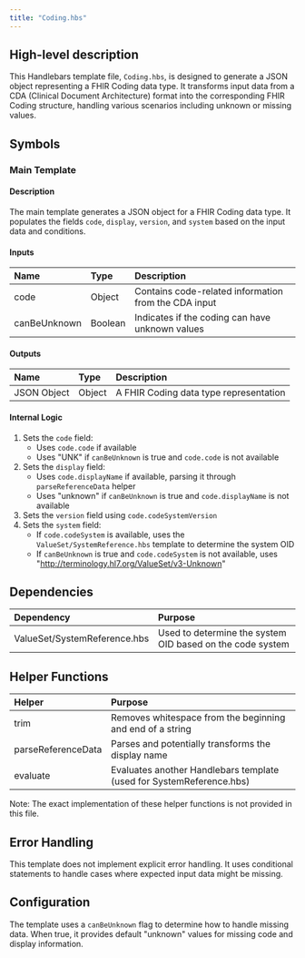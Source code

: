 ```yaml
---
title: "Coding.hbs"
---
```


## High-level description
This Handlebars template file, `Coding.hbs`, is designed to generate a JSON object representing a FHIR Coding data type. It transforms input data from a CDA (Clinical Document Architecture) format into the corresponding FHIR Coding structure, handling various scenarios including unknown or missing values.

## Symbols

### Main Template
#### Description
The main template generates a JSON object for a FHIR Coding data type. It populates the fields `code`, `display`, `version`, and `system` based on the input data and conditions.

#### Inputs
| Name | Type | Description |
|:-----|:-----|:------------|
| code | Object | Contains code-related information from the CDA input |
| canBeUnknown | Boolean | Indicates if the coding can have unknown values |

#### Outputs
| Name | Type | Description |
|:-----|:-----|:------------|
| JSON Object | Object | A FHIR Coding data type representation |

#### Internal Logic
1. Sets the `code` field:
   - Uses `code.code` if available
   - Uses "UNK" if `canBeUnknown` is true and `code.code` is not available
2. Sets the `display` field:
   - Uses `code.displayName` if available, parsing it through `parseReferenceData` helper
   - Uses "unknown" if `canBeUnknown` is true and `code.displayName` is not available
3. Sets the `version` field using `code.codeSystemVersion`
4. Sets the `system` field:
   - If `code.codeSystem` is available, uses the `ValueSet/SystemReference.hbs` template to determine the system OID
   - If `canBeUnknown` is true and `code.codeSystem` is not available, uses "http://terminology.hl7.org/ValueSet/v3-Unknown"

## Dependencies
| Dependency | Purpose |
|:-----------|:--------|
| ValueSet/SystemReference.hbs | Used to determine the system OID based on the code system |

## Helper Functions
| Helper | Purpose |
|:-------|:--------|
| trim | Removes whitespace from the beginning and end of a string |
| parseReferenceData | Parses and potentially transforms the display name |
| evaluate | Evaluates another Handlebars template (used for SystemReference.hbs) |

Note: The exact implementation of these helper functions is not provided in this file.

## Error Handling
This template does not implement explicit error handling. It uses conditional statements to handle cases where expected input data might be missing.

## Configuration
The template uses a `canBeUnknown` flag to determine how to handle missing data. When true, it provides default "unknown" values for missing code and display information.